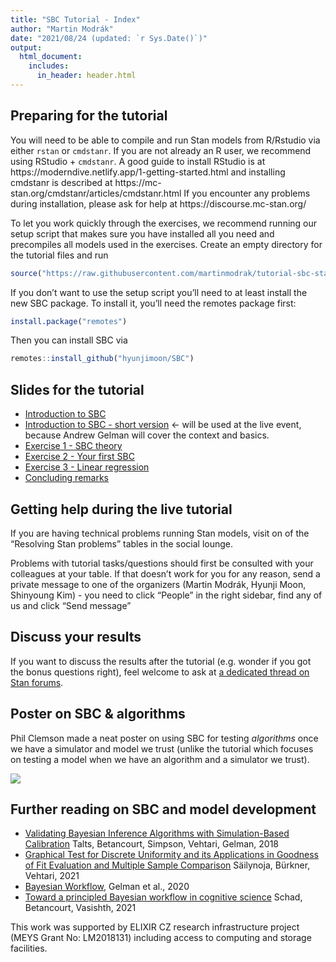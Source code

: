 ```yaml
---
title: "SBC Tutorial - Index"
author: "Martin Modrák"
date: "2021/08/24 (updated: `r Sys.Date()`)"
output:
  html_document:
    includes:
      in_header: header.html    
---
```


## Preparing for the tutorial

You will need to be able to compile and run Stan models from R/Rstudio via either `rstan` or `cmdstanr`. If you are not already an R user, we recommend using RStudio + `cmdstanr`. A good guide to install RStudio is at https://moderndive.netlify.app/1-getting-started.html and installing cmdstanr is described at
https://mc-stan.org/cmdstanr/articles/cmdstanr.html 
If you encounter any problems during installation, please ask for help at https://discourse.mc-stan.org/

To let you work quickly through the exercises, we recommend running our setup script that
makes sure you have installed all you need and precompiles all models used in the exercises. 
Create an empty directory for the tutorial files and run

```r
source("https://raw.githubusercontent.com/martinmodrak/tutorial-sbc-stanconnect2021/main/setup_script.R")
```

If you don't want to use the setup script you'll need to at least install the new SBC package. 
To install it, you'll need the remotes package first:

```r
install.package("remotes")
```

Then you can install SBC via

```r
remotes::install_github("hyunjimoon/SBC")
```


## Slides for the tutorial

- [Introduction to SBC](sbc_intro.html)
- [Introduction to SBC - short version](sbc_intro_short.html) <- will be used at the live event, because Andrew Gelman will cover the context and basics.
- [Exercise 1 - SBC theory](exercise_1_theory.html)
- [Exercise 2 - Your first SBC](exercise_2_first_SBC.html)
- [Exercise 3 - Linear regression](exercise_3_regression.html)
- [Concluding remarks](conclusion.html)

## Getting help during the live tutorial

If you are having technical problems running Stan models, visit on of the "Resolving Stan problems" 
tables in the social lounge.

Problems with tutorial tasks/questions should first be consulted with your colleagues at your table.
If that doesn't work for you for any reason, send a private message to one of the organizers (Martin Modrák, Hyunji Moon, 
Shinyoung Kim) - you need to click "People" in the right sidebar, find any of us and click "Send message" 

## Discuss your results

If you want to discuss the results after the tutorial (e.g. wonder if you got the bonus questions right), feel welcome to ask at [a dedicated thread on Stan forums](https://discourse.mc-stan.org/t/sbc-stanconnect-tutorial-discussion-thread/24176).

## Poster on SBC & algorithms

Phil Clemson made a neat poster on using SBC for testing _algorithms_ once we have
a simulator and model we trust (unlike the tutorial which focuses on testing a model when we have an algorithm and a simulator we trust).

![](poster_phil.png)

## Further reading on SBC and model development

- [Validating Bayesian Inference Algorithms with Simulation-Based Calibration](https://arxiv.org/pdf/1804.06788.pdf) Talts, Betancourt, Simpson, Vehtari, Gelman, 2018
- [Graphical Test for Discrete Uniformity and its Applications in Goodness of Fit Evaluation and Multiple Sample Comparison](https://arxiv.org/abs/2103.10522) Säilynoja, Bürkner, Vehtari, 2021
- [Bayesian Workflow](https://arxiv.org/abs/2011.01808), Gelman et al., 2020
- [Toward a principled Bayesian workflow in cognitive science](https://psycnet.apa.org/record/2020-43606-001) Schad, Betancourt, Vasishth, 2021



This work was supported by ELIXIR CZ research infrastructure project (MEYS Grant No: LM2018131) including access to computing and storage facilities.


<script defer data-domain="martinmodrak.cz" src="https://plausible.io/js/plausible.js"></script>

